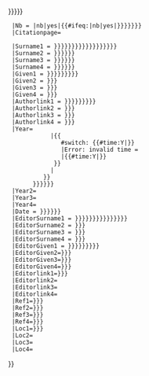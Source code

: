 <includeonly>{{Harvard citations/core
  |Txt = {{{txt|{{#ifeq:{{{1|}}}|txt|yes|{{#ifeq:{{{2|}}}|txt|yes|}}}}}}}
  |Nb = {{{nb|{{#ifeq:{{{1|}}}|nb|yes|{{#ifeq:{{{2|}}}|nb|yes|}}}}}}}
  |Citationpage={{{citationpage|}}}
<!-- Most of the following code is copied from template:citation and should be kept the same
for compatibility --> 
  |Surname1 = {{{last|{{{surname|{{{last1|{{{surname1|{{{author1|{{{author|{{{authors|}}}}}}}}}}}}}}}}}}}}}
  |Surname2 = {{{last2|{{{surname2|{{{author2|}}}}}}}}}
  |Surname3 = {{{last3|{{{surname3|{{{author3|}}}}}}}}}
  |Surname4 = {{{last4|{{{surname4|{{{author4|}}}}}}}}}
  |Given1 = {{{first1|{{{given1|{{{first|{{{given|}}}}}}}}}}}}
  |Given2 = {{{first2|{{{given2|}}}}}}
  |Given3 = {{{first3|{{{given3|}}}}}}
  |Given4 = {{{first4|{{{given4|}}}}}}
  |Authorlink1 = {{{author-link|{{{author1-link|{{{authorlink|{{{authorlink1|}}}}}}}}}}}}
  |Authorlink2 = {{{author2-link|{{{authorlink2|}}}}}}
  |Authorlink3 = {{{author3-link|{{{authorlink3|}}}}}}
  |Authorlink4 = {{{author4-link|{{{authorlink4|}}}}}}
  |Year={{{year1|{{{year|{{    <!-- attempt to derive year from date, if possible -->
             #if: {{{date|}}}
             |{{
                #switch: {{#time:Y|{{{date|}}}}}
                |Error: invalid time = {{{publication-date|}}}
                |{{#time:Y|{{{date|}}}}}
              }}
             |{{{publication-date|}}} <!-- last resort -->
           }}
        }}}}}}
  |Year2={{{year2|}}}
  |Year3={{{year3|}}}
  |Year4={{{year4|}}}
  |Date = {{{date|{{{year|{{{publication-date|}}}}}}}}}
  |EditorSurname1 = {{{editor-last|{{{editor-surname|{{{editor1-last|{{{editor1-surname|{{{editor|{{{editors|}}}}}}}}}}}}}}}}}}
  |EditorSurname2 = {{{editor2-last|{{{editor2-surname|}}}}}}
  |EditorSurname3 = {{{editor3-last|{{{editor3-surname|}}}}}}
  |EditorSurname4 = {{{editor4-last|{{{editor4-surname|}}}}}}
  |EditorGiven1 = {{{editor-first|{{{editor-given|{{{editor1-first|{{{editor1-given|}}}}}}}}}}}}
  |EditorGiven2={{{editor2-first|{{{editor2-given|}}}}}}
  |EditorGiven3={{{editor3-first|{{{editor3-given|}}}}}}
  |EditorGiven4={{{editor4-first|{{{editor4-given|}}}}}}
  |Editorlink1={{{editor-link|{{{editor1-link|}}}}}}
  |Editorlink2={{{editor2-link|}}}
  |Editorlink3={{{editor3-link|}}}
  |Editorlink4={{{editor4-link|}}}
  |Ref1={{{ref1|{{{ref|}}}}}}
  |Ref2={{{ref2|{{{ref|}}}}}}
  |Ref3={{{ref3|{{{ref|}}}}}}
  |Ref4={{{ref4|{{{ref|}}}}}}
  |Loc1={{{loc1|{{{loc|}}}}}}
  |Loc2={{{loc2|}}}
  |Loc3={{{loc3|}}}
  |Loc4={{{loc4|}}}
}}</includeonly><noinclude>{{Template doc}}</noinclude>